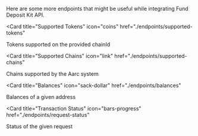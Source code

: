 Here are some more endpoints that might be useful while integrating Fund Deposit Kit API.

<Card
  title="Supported Tokens"
  icon="coins"
  href="./endpoints/supported-tokens"
>
  Tokens supported on the provided chainId
</Card>

 <Card
  title="Supported Chains"
  icon="link"
  href="./endpoints/supported-chains"
>
  Chains supported by the Aarc system
</Card>

 <Card
  title="Balances"
  icon="sack-dollar"
  href="./endpoints/balances"
>
  Balances of a given address
</Card>

 <Card
  title="Transaction Status"
  icon="bars-progress"
  href="./endpoints/request-status"
>
  Status of the given request
</Card>

